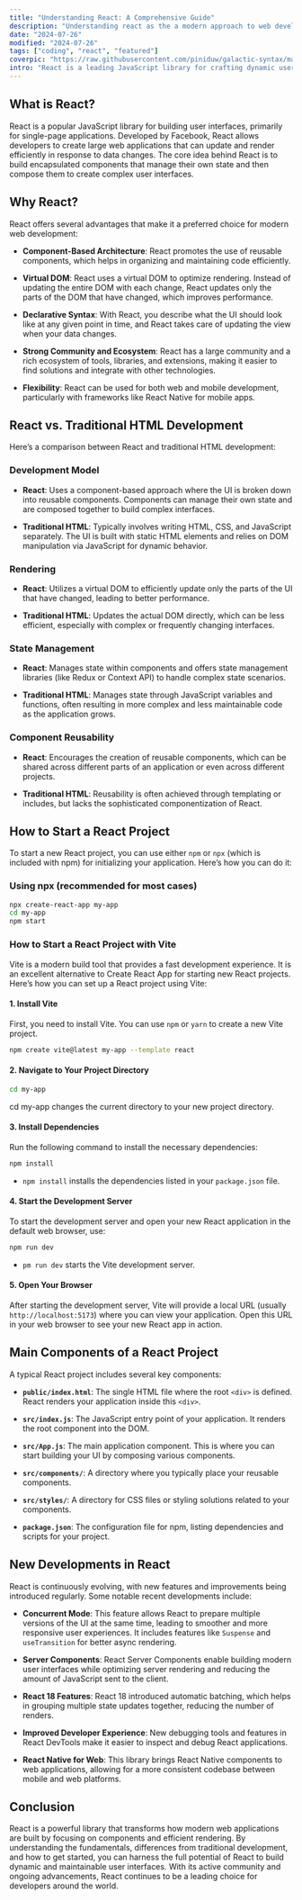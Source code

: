 ```yaml
---
title: "Understanding React: A Comprehensive Guide"
description: "Understanding react as the a modern approach to web development"
date: "2024-07-26"
modified: "2024-07-26"
tags: ["coding", "react", "featured"]
coverpic: "https://raw.githubusercontent.com/piniduw/galactic-syntax/main/images/whatisreact.jpeg"
intro: "React is a leading JavaScript library for crafting dynamic user interfaces, especially in single-page applications. Developed by Facebook, React enhances development with its component-based architecture and virtual DOM, ensuring efficient rendering and seamless updates. This article explores React's fundamentals, advantages, and the latest advancements."
---
```


## What is React?

React is a popular JavaScript library for building user interfaces, primarily for single-page applications. Developed by Facebook, React allows developers to create large web applications that can update and render efficiently in response to data changes. The core idea behind React is to build encapsulated components that manage their own state and then compose them to create complex user interfaces.

## Why React?

React offers several advantages that make it a preferred choice for modern web development:

- **Component-Based Architecture**: React promotes the use of reusable components, which helps in organizing and maintaining code efficiently.

- **Virtual DOM**: React uses a virtual DOM to optimize rendering. Instead of updating the entire DOM with each change, React updates only the parts of the DOM that have changed, which improves performance.

- **Declarative Syntax**: With React, you describe what the UI should look like at any given point in time, and React takes care of updating the view when your data changes.

- **Strong Community and Ecosystem**: React has a large community and a rich ecosystem of tools, libraries, and extensions, making it easier to find solutions and integrate with other technologies.

- **Flexibility**: React can be used for both web and mobile development, particularly with frameworks like React Native for mobile apps.

## React vs. Traditional HTML Development

Here’s a comparison between React and traditional HTML development:

### Development Model

- **React**: Uses a component-based approach where the UI is broken down into reusable components. Components can manage their own state and are composed together to build complex interfaces.

- **Traditional HTML**: Typically involves writing HTML, CSS, and JavaScript separately. The UI is built with static HTML elements and relies on DOM manipulation via JavaScript for dynamic behavior.

### Rendering

- **React**: Utilizes a virtual DOM to efficiently update only the parts of the UI that have changed, leading to better performance.

- **Traditional HTML**: Updates the actual DOM directly, which can be less efficient, especially with complex or frequently changing interfaces.

### State Management

- **React**: Manages state within components and offers state management libraries (like Redux or Context API) to handle complex state scenarios.

- **Traditional HTML**: Manages state through JavaScript variables and functions, often resulting in more complex and less maintainable code as the application grows.

### Component Reusability

- **React**: Encourages the creation of reusable components, which can be shared across different parts of an application or even across different projects.

- **Traditional HTML**: Reusability is often achieved through templating or includes, but lacks the sophisticated componentization of React.

## How to Start a React Project

To start a new React project, you can use either `npm` or `npx` (which is included with npm) for initializing your application. Here’s how you can do it:

### Using npx (recommended for most cases)

```bash
npx create-react-app my-app
cd my-app
npm start
```

### How to Start a React Project with Vite

Vite is a modern build tool that provides a fast development experience. It is an excellent alternative to Create React App for starting new React projects. Here’s how you can set up a React project using Vite:

#### 1. Install Vite

First, you need to install Vite. You can use `npm` or `yarn` to create a new Vite project.

```bash
npm create vite@latest my-app --template react
```

#### 2. Navigate to Your Project Directory

```bash
cd my-app
```

cd my-app changes the current directory to your new project directory.

#### 3. Install Dependencies

Run the following command to install the necessary dependencies:

```bash
npm install
```

- `npm install` installs the dependencies listed in your `package.json` file.

#### 4. Start the Development Server

To start the development server and open your new React application in the default web browser, use:

```bash
npm run dev
```

- `pm run dev` starts the Vite development server.

#### 5. Open Your Browser

After starting the development server, Vite will provide a local URL (usually `http://localhost:5173`) where you can view your application. Open this URL in your web browser to see your new React app in action.

## Main Components of a React Project

A typical React project includes several key components:

- **`public/index.html`**: The single HTML file where the root `<div>` is defined. React renders your application inside this `<div>`.

- **`src/index.js`**: The JavaScript entry point of your application. It renders the root component into the DOM.

- **`src/App.js`**: The main application component. This is where you can start building your UI by composing various components.

- **`src/components/`**: A directory where you typically place your reusable components.

- **`src/styles/`**: A directory for CSS files or styling solutions related to your components.

- **`package.json`**: The configuration file for npm, listing dependencies and scripts for your project.

## New Developments in React

React is continuously evolving, with new features and improvements being introduced regularly. Some notable recent developments include:

- **Concurrent Mode**: This feature allows React to prepare multiple versions of the UI at the same time, leading to smoother and more responsive user experiences. It includes features like `Suspense` and `useTransition` for better async rendering.

- **Server Components**: React Server Components enable building modern user interfaces while optimizing server rendering and reducing the amount of JavaScript sent to the client.

- **React 18 Features**: React 18 introduced automatic batching, which helps in grouping multiple state updates together, reducing the number of renders.

- **Improved Developer Experience**: New debugging tools and features in React DevTools make it easier to inspect and debug React applications.

- **React Native for Web**: This library brings React Native components to web applications, allowing for a more consistent codebase between mobile and web platforms.

## Conclusion

React is a powerful library that transforms how modern web applications are built by focusing on components and efficient rendering. By understanding the fundamentals, differences from traditional development, and how to get started, you can harness the full potential of React to build dynamic and maintainable user interfaces. With its active community and ongoing advancements, React continues to be a leading choice for developers around the world.

